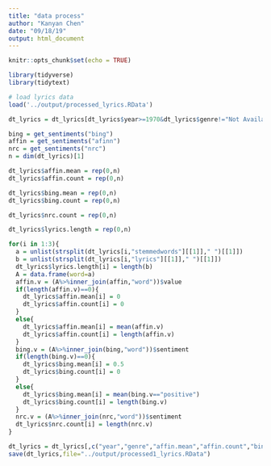 ---
title: "data process"
author: "Kanyan Chen"
date: "09/18/19"
output: html_document
---

```{r setup, include=FALSE}
knitr::opts_chunk$set(echo = TRUE)
```

```{r load libraries, warning=FALSE, message=FALSE}
library(tidyverse)
library(tidytext)
```

```{r}
# load lyrics data
load('../output/processed_lyrics.RData')
```

```{r}
dt_lyrics = dt_lyrics[dt_lyrics$year>=1970&dt_lyrics$genre!="Not Available",]
```

```{r warning=FALSE}
bing = get_sentiments("bing")
affin = get_sentiments("afinn")
nrc = get_sentiments("nrc")
n = dim(dt_lyrics)[1]

dt_lyrics$affin.mean = rep(0,n)
dt_lyrics$affin.count = rep(0,n)

dt_lyrics$bing.mean = rep(0,n)
dt_lyrics$bing.count = rep(0,n)

dt_lyrics$nrc.count = rep(0,n)

dt_lyrics$lyrics.length = rep(0,n)

for(i in 1:3){
  a = unlist(strsplit(dt_lyrics[i,"stemmedwords"][[1]]," ")[[1]])
  b = unlist(strsplit(dt_lyrics[i,"lyrics"][[1]]," ")[[1]])
  dt_lyrics$lyrics.length[i] = length(b)
  A = data.frame(word=a)
  affin.v = (A%>%inner_join(affin,"word"))$value
  if(length(affin.v)==0){
    dt_lyrics$affin.mean[i] = 0
    dt_lyrics$affin.count[i] = 0
  }
  else{
    dt_lyrics$affin.mean[i] = mean(affin.v)
    dt_lyrics$affin.count[i] = length(affin.v)
  }
  bing.v = (A%>%inner_join(bing,"word"))$sentiment
  if(length(bing.v)==0){
    dt_lyrics$bing.mean[i] = 0.5
    dt_lyrics$bing.count[i] = 0
  }
  else{
    dt_lyrics$bing.mean[i] = mean(bing.v=="positive")
    dt_lyrics$bing.count[i] = length(bing.v)
  }
  nrc.v = (A%>%inner_join(nrc,"word"))$sentiment
  dt_lyrics$nrc.count[i] = length(nrc.v)
}
```

```{r}
dt_lyrics = dt_lyrics[,c("year","genre","affin.mean","affin.count","bing.mean","bing.count","lyrics.length","nrc.count")]
save(dt_lyrics,file="../output/processed1_lyrics.RData")
```
